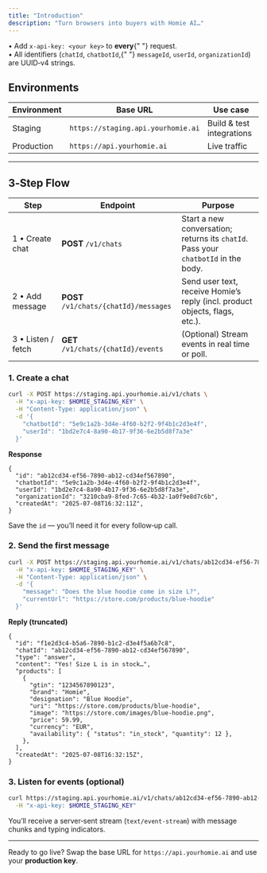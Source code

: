```yaml
---
title: "Introduction"
description: "Turn browsers into buyers with Homie AI…"
---
```


<Note>
  • Add <code>x-api-key: &lt;your&nbsp;key&gt;</code> to <strong>every</strong>{" "}
  request.
  <br />• All identifiers (<code>chatId</code>, <code>chatbotId</code>,{" "}
  <code>messageId</code>, <code>userId</code>, <code>organizationId</code>) are
  UUID‑v4 strings.
</Note>

## Environments

| Environment | Base URL                           | Use case                  |
| ----------- | ---------------------------------- | ------------------------- |
| Staging     | `https://staging.api.yourhomie.ai` | Build & test integrations |
| Production  | `https://api.yourhomie.ai`         | Live traffic              |

---

## 3‑Step Flow

| Step               | Endpoint                               | Purpose                                                                                                  |
| ------------------ | -------------------------------------- | -------------------------------------------------------------------------------------------------------- |
| 1 • Create chat    | **POST** `/v1/chats`                   | Start a new conversation; returns its <code>chatId</code>. Pass your <code>chatbotId</code> in the body. |
| 2 • Add message    | **POST** `/v1/chats/{chatId}/messages` | Send user text, receive Homie’s reply (incl. product objects, flags, etc.).                              |
| 3 • Listen / fetch | **GET** `/v1/chats/{chatId}/events`    | (Optional) Stream events in real time or poll.                                                           |

### 1. Create a chat

```bash
curl -X POST https://staging.api.yourhomie.ai/v1/chats \
  -H "x-api-key: $HOMIE_STAGING_KEY" \
  -H "Content-Type: application/json" \
  -d '{
    "chatbotId": "5e9c1a2b-3d4e-4f60-b2f2-9f4b1c2d3e4f",
    "userId": "1bd2e7c4-8a90-4b17-9f36-6e2b5d8f7a3e"
  }'
```

**Response**

```jsonc
{
  "id": "ab12cd34-ef56-7890-ab12-cd34ef567890",
  "chatbotId": "5e9c1a2b-3d4e-4f60-b2f2-9f4b1c2d3e4f",
  "userId": "1bd2e7c4-8a90-4b17-9f36-6e2b5d8f7a3e",
  "organizationId": "3210cba9-8fed-7c65-4b32-1a0f9e8d7c6b",
  "createdAt": "2025-07-08T16:32:11Z",
}
```

Save the <code>id</code> — you’ll need it for every follow‑up call.

### 2. Send the first message

```bash
curl -X POST https://staging.api.yourhomie.ai/v1/chats/ab12cd34-ef56-7890-ab12-cd34ef567890/messages \
  -H "x-api-key: $HOMIE_STAGING_KEY" \
  -H "Content-Type: application/json" \
  -d '{
    "message": "Does the blue hoodie come in size L?",
    "currentUrl": "https://store.com/products/blue-hoodie"
  }'
```

**Reply (truncated)**

```jsonc
{
  "id": "f1e2d3c4-b5a6-7890-b1c2-d3e4f5a6b7c8",
  "chatId": "ab12cd34-ef56-7890-ab12-cd34ef567890",
  "type": "answer",
  "content": "Yes! Size L is in stock…",
  "products": [
    {
      "gtin": "1234567890123",
      "brand": "Homie",
      "designation": "Blue Hoodie",
      "uri": "https://store.com/products/blue-hoodie",
      "image": "https://store.com/images/blue-hoodie.png",
      "price": 59.99,
      "currency": "EUR",
      "availability": { "status": "in_stock", "quantity": 12 },
    },
  ],
  "createdAt": "2025-07-08T16:32:15Z",
}
```

### 3. Listen for events (optional)

```bash
curl https://staging.api.yourhomie.ai/v1/chats/ab12cd34-ef56-7890-ab12-cd34ef567890/events \
  -H "x-api-key: $HOMIE_STAGING_KEY"
```

You’ll receive a server‑sent stream (`text/event-stream`) with message chunks and typing indicators.

---

Ready to go live? Swap the base URL for `https://api.yourhomie.ai` and use your **production key**.
